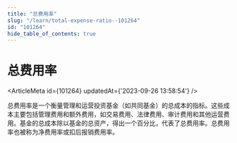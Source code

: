 ```yaml
---
title: "总费用率"
slug: "/learn/total-expense-ratio--101264"
id: "101264"
hide_table_of_contents: true
---
```



# 总费用率

<ArticleMeta id={101264} updatedAt={'2023-09-26 13:58:54'} />
<div className='border-solid border-b border-t-0 my-4 border-[var(--ifm-color-gray-300)]' />

总费用率是一个衡量管理和运营投资基金（如共同基金）的总成本的指标。这些成本主要包括管理费用和额外费用，如交易费用、法律费用、审计费用和其他运营费用。基金的总成本除以基金的总资产，得出一个百分比，代表了总费用率。总费用率也被称为净费用率或扣后报销费用率。
